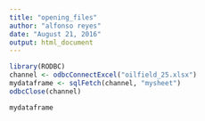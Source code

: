 ```yaml
---
title: "opening_files"
author: "alfonso reyes"
date: "August 21, 2016"
output: html_document
---
```


```r
library(RODBC)
channel <- odbcConnectExcel("oilfield_25.xlsx")
mydataframe <- sqlFetch(channel, "mysheet")
odbcClose(channel)

mydataframe
```

